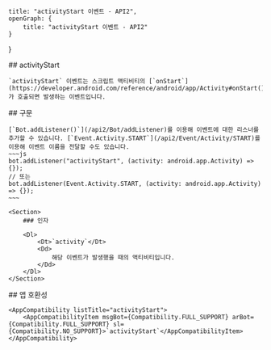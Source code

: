 
    title: "activityStart 이벤트 - API2",
    openGraph: {
        title: "activityStart 이벤트 - API2"
    }
}

<Section>
    ## activityStart

    `activityStart` 이벤트는 스크립트 액티비티의 [`onStart`](https://developer.android.com/reference/android/app/Activity#onStart())가 호출되면 발생하는 이벤트입니다.
</Section>
<Section>
    ## 구문

    [`Bot.addListener()`](/api2/Bot/addListener)를 이용해 이벤트에 대한 리스너를 추가할 수 있습니다. [`Event.Activity.START`](/api2/Event/Activity/START)를 이용해 이벤트 이름을 전달할 수도 있습니다.
    ~~~js
    bot.addListener("activityStart", (activity: android.app.Activity) => {});
    // 또는
    bot.addListener(Event.Activity.START, (activity: android.app.Activity) => {});
    ~~~

    <Section>
        ### 인자

        <Dl>
            <Dt>`activity`</Dt>
            <Dd>
                해당 이벤트가 발생했을 때의 액티비티입니다.
            </Dd>
        </Dl>
    </Section>
</Section>
<Section>
    ## 앱 호환성

    <AppCompatibility listTitle="activityStart">
        <AppCompatibilityItem msgBot={Compatibility.FULL_SUPPORT} arBot={Compatibility.FULL_SUPPORT} sl={Compatibility.NO_SUPPORT}>`activityStart`</AppCompatibilityItem>
    </AppCompatibility>
</Section>